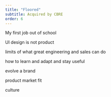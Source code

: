 ```yaml
---
title: "Floored"
subtitle: Acquired by CBRE
order: 6
---
```


My first job out of school

UI design is not product

limits of what great engineering and sales can do

how to learn and adapt and stay useful

evolve a brand

product market fit

culture